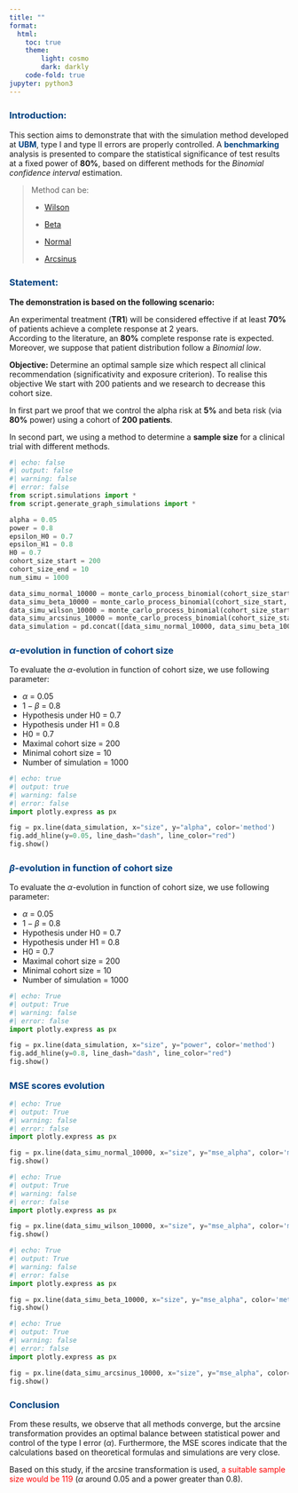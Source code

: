 ```yaml
---
title: ""
format:
  html:
    toc: true
    theme:
        light: cosmo
        dark: darkly
    code-fold: true
jupyter: python3
---
```


<h3 style="color:#004080; margin-top: 1.5em;">Introduction:</h3>

<section>
  <p>
    This section aims to demonstrate that with the simulation method developed at <strong style="color:#004080;">UBM</strong>, 
    type I and type II errors are properly controlled. A <strong style="color:#004080;">benchmarking</strong> analysis is presented to compare the statistical significance of test results at a fixed power of <strong>80%</strong>, based on different methods for the *Binomial confidence interval* estimation.
  </p>
</section>

> Method can be:
>
> - [Wilson](https://en.wikipedia.org/wiki/Binomial_proportion_confidence_interval#Wilson_score_interval)
> 
> - [Beta](https://en.wikipedia.org/wiki/Binomial_proportion_confidence_interval#Clopper%E2%80%93Pearson_interval)
> 
> - [Normal](https://en.wikipedia.org/wiki/Binomial_proportion_confidence_interval#Problems_with_using_a_normal_approximation_or_%22Wald_interval%22)
> 
> - [Arcsinus](https://en.wikipedia.org/wiki/Binomial_proportion_confidence_interval#Arcsine_transformation)
>

<h3 style="color:#004080; margin-top: 1.5em;">Statement:</h3>

<p>**The demonstration is based on the following scenario:**</p>

  <p>
    An experimental treatment (<strong>TR1</strong>) will be considered effective if at least <strong>70%</strong> of patients achieve a complete response at 2 years.<br>
    According to the literature, an <strong>80%</strong> complete response rate is expected. Moreover, we suppose that patient distribution follow a *Binomial low*.

    **Objective:** Determine an optimal sample size which respect all clinical recommendation (significativity and exposure criterion). To realise this objective We start with 200 patients and we research to decrease this cohort size.
  </p>
  <p>
    In first part we proof that we control the alpha risk at <strong>5%</strong> and beta risk (via <strong>80%</strong> power) using a cohort of <strong>200 patients</strong>.
  </p>
  <p>
    In second part, we using a method  to determine a  <strong>sample size</strong> for a clinical trial with different methods.
  </p>

```python
#| echo: false   
#| output: false 
#| warning: false 
#| error: false   
from script.simulations import *
from script.generate_graph_simulations import *

alpha = 0.05
power = 0.8
epsilon_H0 = 0.7
epsilon_H1 = 0.8
H0 = 0.7
cohort_size_start = 200
cohort_size_end = 10
num_simu = 1000

data_simu_normal_10000 = monte_carlo_process_binomial(cohort_size_start, cohort_size_end, num_simu, epsilon_H0, epsilon_H1, H0, alpha, power, "normal")
data_simu_beta_10000 = monte_carlo_process_binomial(cohort_size_start, cohort_size_end, num_simu, epsilon_H0, epsilon_H1, H0, alpha, power, "beta")
data_simu_wilson_10000 = monte_carlo_process_binomial(cohort_size_start, cohort_size_end, num_simu, epsilon_H0, epsilon_H1, H0, alpha, power, "wilson")
data_simu_arcsinus_10000 = monte_carlo_process_binomial(cohort_size_start, cohort_size_end, num_simu, epsilon_H0, epsilon_H1, H0, alpha, power, "arcsinus")
data_simulation = pd.concat([data_simu_normal_10000, data_simu_beta_10000, data_simu_wilson_10000, data_simu_arcsinus_10000], axis=0,ignore_index=True)
```


<h3 style="color:#004080; margin-top: 1.5em;">$\alpha$-evolution in function of cohort size</h3>
 
To evaluate the $\alpha$-evolution in function of cohort size, we use following parameter:

- $\alpha$ = 0.05
- $1 - \beta$ = 0.8
- Hypothesis under H0 = 0.7
- Hypothesis under H1 = 0.8
- H0 = 0.7
- Maximal cohort size = 200
- Minimal cohort size = 10
- Number of simulation = 1000


```python
#| echo: true   
#| output: true 
#| warning: false 
#| error: false 
import plotly.express as px

fig = px.line(data_simulation, x="size", y="alpha", color='method')
fig.add_hline(y=0.05, line_dash="dash", line_color="red")
fig.show()
```

<h3 style="color:#004080; margin-top: 1.5em;">$\beta$-evolution in function of cohort size</h3>

To evaluate the $\alpha$-evolution in function of cohort size, we use following parameter:

- $\alpha$ = 0.05
- $1 - \beta$ = 0.8
- Hypothesis under H0 = 0.7
- Hypothesis under H1 = 0.8
- H0 = 0.7
- Maximal cohort size = 200
- Minimal cohort size = 10
- Number of simulation = 1000

```python
#| echo: True   
#| output: True 
#| warning: false 
#| error: false 
import plotly.express as px

fig = px.line(data_simulation, x="size", y="power", color='method')
fig.add_hline(y=0.8, line_dash="dash", line_color="red")
fig.show()
```

<h3 style="color:#004080; margin-top: 1.5em;">MSE scores evolution</h3>

```python
#| echo: True   
#| output: True 
#| warning: false 
#| error: false 
import plotly.express as px

fig = px.line(data_simu_normal_10000, x="size", y="mse_alpha", color='method')
fig.show()
```

```python
#| echo: True   
#| output: True 
#| warning: false 
#| error: false 
import plotly.express as px

fig = px.line(data_simu_wilson_10000, x="size", y="mse_alpha", color='method')
fig.show()
```

```python
#| echo: True   
#| output: True 
#| warning: false 
#| error: false 
import plotly.express as px

fig = px.line(data_simu_beta_10000, x="size", y="mse_alpha", color='method')
fig.show()
```

```python
#| echo: True   
#| output: True 
#| warning: false 
#| error: false 
import plotly.express as px

fig = px.line(data_simu_arcsinus_10000, x="size", y="mse_alpha", color='method')
fig.show()
```

<h3 style="color:#004080; margin-top: 1.5em;">Conclusion</h3>

From these results, we observe that all methods converge, but the arcsine transformation provides an optimal balance between statistical power and control of the type I error ($\alpha$). Furthermore, the MSE scores indicate that the calculations based on theoretical formulas and simulations are very close.

Based on this study, if the arcsine transformation is used, <span style="color: red;">a suitable sample size would be 119</span> ($\alpha$ around $0.05$ and a power greater than $0.8$).